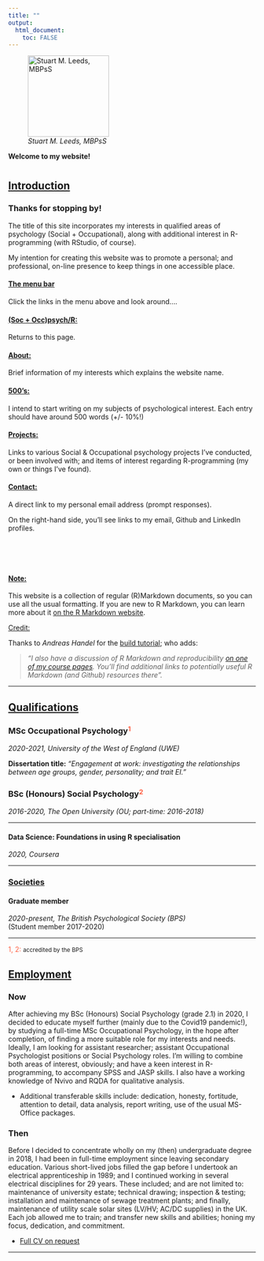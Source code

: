 ```yaml
---
title: ""
output: 
  html_document:
    toc: FALSE
---
```


![*Stuart M. Leeds, MBPsS*](./images/me2020sq.jpg){height="165"}

**Welcome to my website!**

#  {.tabset}

## <u>Introduction</u>

### Thanks for stopping by!

The title of this site incorporates my interests in qualified areas of psychology (Social + Occupational), along with additional interest in R-programming (with RStudio, of course).

My intention for creating this website was to promote a personal; and professional, on-line presence to keep things in one accessible place.

#### <u>The menu bar</u>

Click the links in the menu above and look around....

#### <u>(Soc + Occ)psych/R:</u>

Returns to this page.

#### <u>About:</u>

Brief information of my interests which explains the website name.

#### <u>500's:</u>

I intend to start writing on my subjects of psychological interest. Each entry should have around 500 words (+/- 10%!)

#### <u>Projects:</u>

Links to various Social & Occupational psychology projects I've conducted, or been involved with; and items of interest regarding R-programming (my own or things I've found).

#### <u>Contact:</u>

A direct link to my personal email address (prompt responses).

On the right-hand side, you'll see links to my email, Github and LinkedIn profiles.

<br> <br> <br>

#### <u>Note:</u>

This website is a collection of regular (R)Markdown documents, so you can use all the usual formatting. If you are new to R Markdown, you can learn more about it [on the R Markdown website](https://rmarkdown.rstudio.com/).

<u>Credit:</u>

Thanks to *Andreas Handel* for the [build tutorial](https://www.andreashandel.com/post/github-website/); who adds:

> *"I also have a discussion of R Markdown and reproducibility [on one of my course pages](https://andreashandel.github.io/MADAcourse/1e_ToolsforReproducibility.html). You'll find additional links to potentially useful R Markdown (and Github) resources there".*

------------------------------------------------------------------------

## <u>Qualifications</u>

### MSc Occupational Psychology<span style="color: tomato;">$^1$</span>

*2020-2021, University of the West of England (UWE)*

**Dissertation title:** *"Engagement at work: investigating the relationships between age groups, gender, personality; and trait EI."*

### BSc (Honours) Social Psychology<span style="color: tomato;">$^2$</span>

*2016-2020, The Open University (OU; part-time: 2016-2018)*

------------------------------------------------------------------------

#### Data Science: Foundations in using R specialisation

*2020, Coursera*

------------------------------------------------------------------------

### <u>Societies</u>

#### Graduate member

*2020-present, The British Psychological Society (BPS)*\
(Student member 2017-2020)

------------------------------------------------------------------------

<span style="color: tomato;">1, 2:</span> <small>accredited by the BPS</small>

## <u>Employment</u>

### Now

After achieving my BSc (Honours) Social Psychology (grade 2.1) in 2020, I decided to educate myself further (mainly due to the Covid19 pandemic!), by studying a full-time MSc Occupational Psychology, in the hope after completion, of finding a more suitable role for my interests and needs. Ideally, I am looking for assistant researcher; assistant Occupational Psychologist positions or Social Psychology roles. I'm willing to combine both areas of interest, obviously; and have a keen interest in R-programming, to accompany SPSS and JASP skills. I also have a working knowledge of Nvivo and RQDA for qualitative analysis.

-   Additional transferable skills include: dedication, honesty, fortitude, attention to detail, data analysis, report writing, use of the usual MS-Office packages.

### Then

Before I decided to concentrate wholly on my (then) undergraduate degree in 2018, I had been in full-time employment since leaving secondary education. Various short-lived jobs filled the gap before I undertook an electrical apprenticeship in 1989; and I continued working in several electrical disciplines for 29 years. These included; and are not limited to: maintenance of university estate; technical drawing; inspection & testing; installation and maintenance of sewage treatment plants; and finally, maintenance of utility scale solar sites (LV/HV; AC/DC supplies) in the UK. Each job allowed me to train; and transfer new skills and abilities; honing my focus, dedication, and commitment.

-   <u>Full CV on request</u>

------------------------------------------------------------------------
